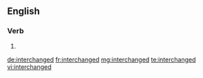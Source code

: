 ==English==

===Verb===
{{head|en}}

# {{en-past of|interchange}}

[[de:interchanged]]
[[fr:interchanged]]
[[mg:interchanged]]
[[te:interchanged]]
[[vi:interchanged]]